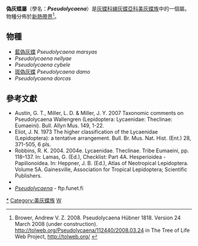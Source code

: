 {{noteTA
|G1=Butterfly
}}
{{Automatic taxobox
| taxon = Pseudolycaena
| image = Pseudolycaena damo.jpg
| image_caption = [[斑偽灰蝶|斑偽灰蝶]]<br />''Pseudolycaena damo''
| authority = Wallengren, 1858
| type_species = [[藍偽灰蝶|藍偽灰蝶]]<br />''Papilio marsyas''
| type_species_authority = Linnaeus, 1758
| subdivision_ranks = 物種
| subdivision =
共5種，詳閱正文。
| synonyms = 
}}

'''偽灰蝶屬'''（學名：'''''Pseudolycaena'''''）是[[灰蝶科|灰蝶科]][[線灰蝶亞科|線灰蝶亞科]][[美灰蝶族|美灰蝶族]]中的一個屬。物種分佈於[[新熱帶界|新熱帶界]]<ref name=tol>Brower, Andrew V. Z. 2008. Pseudolycaena Hübner 1818. Version 24 March 2008 (under construction). http://tolweb.org/Pseudolycaena/112440/2008.03.24 in The Tree of Life Web Project, http://tolweb.org/ {{Wayback|url=http://tolweb.org/ |date=20110515100516 }} {{en}}</ref>。

== 物種 ==
* [[藍偽灰蝶|藍偽灰蝶]] ''Pseudolycaena marsyas''
* ''Pseudolycaena nellyae''
* ''Pseudolycaena cybele''
* [[斑偽灰蝶|斑偽灰蝶]] ''Pseudolycaena damo''
* ''Pseudolycaena dorcas''
<!--
== 圖集 ==
<gallery>
</gallery>
-->
== 參考文獻 ==
{{Reflist}}
* Austin, G. T., Miller, L. D. & Miller, J. Y. 2007 Taxonomic comments on Pseudolycaena Wallengren (Lepidoptera: Lycaenidae: Theclinae: Eumaeini). Bull. Allyn Mus. 149, 1-22.
* Eliot, J. N. 1973 The higher classification of the Lycaenidae (Lepidoptera): a tentative arrangement. Bull. Br. Mus. Nat. Hist. (Ent.) 28, 371-505, 6 pls.
* Robbins, R. K. 2004. 2004e. Lycaenidae. Theclinae. Tribe Eumaeini, pp. 118–137. In: Lamas, G. (Ed.), Checklist: Part 4A. Hesperioidea - Papilionoidea. In: Heppner, J. B. (Ed.), Atlas of Neotropical Lepidoptera. Volume 5A. Gainesville, Association for Tropical Lepidoptera; Scientific Publishers.
* {{Cite book | author = 寿建新 周尧 李宇飞 | title = 世界蝴蝶分類名錄 | location = 中國 | publisher = 陝西科學技術出版社 | date = 2006-04-01 | ISBN = 9787536936768 | language= zh-hans }}
* [http://ftp.funet.fi/pub/sci/bio/life/insecta/lepidoptera/ditrysia/papilionoidea/lycaenidae/theclinae/pseudolycaena ''Pseudolycaena''] {{Wayback|url=http://ftp.funet.fi/pub/sci/bio/life/insecta/lepidoptera/ditrysia/papilionoidea/lycaenidae/theclinae/pseudolycaena |date=20190811043427 }} - ftp.funet.fi

{{Commons category| Pseudolycaena}}
{{Taxonbar}}
{{線灰蝶亞科}}

[[Category:偽灰蝶屬|*]]
[[Category:美灰蝶族|Category:美灰蝶族]]
[[Category:1858年描述的分类群|W]]